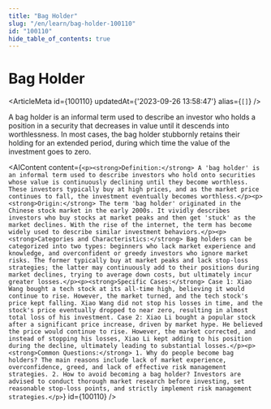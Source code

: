 ```yaml
---
title: "Bag Holder"
slug: "/en/learn/bag-holder-100110"
id: "100110"
hide_table_of_contents: true
---
```



# Bag Holder

<ArticleMeta id={100110} updatedAt={'2023-09-26 13:58:47'} alias={`[]`} />
<div className='border-solid border-b border-t-0 my-4 border-[var(--ifm-color-gray-300)]' />

A bag holder is an informal term used to describe an investor who holds a position in a security that decreases in value until it descends into worthlessness. In most cases, the bag holder stubbornly retains their holding for an extended period, during which time the value of the investment goes to zero.

<AIContent content={`<p><strong>Definition:</strong> A 'bag holder' is an informal term used to describe investors who hold onto securities whose value is continuously declining until they become worthless. These investors typically buy at high prices, and as the market price continues to fall, the investment eventually becomes worthless.</p><p><strong>Origin:</strong> The term 'bag holder' originated in the Chinese stock market in the early 2000s. It vividly describes investors who buy stocks at market peaks and then get 'stuck' as the market declines. With the rise of the internet, the term has become widely used to describe similar investment behaviors.</p><p><strong>Categories and Characteristics:</strong> Bag holders can be categorized into two types: beginners who lack market experience and knowledge, and overconfident or greedy investors who ignore market risks. The former typically buy at market peaks and lack stop-loss strategies; the latter may continuously add to their positions during market declines, trying to average down costs, but ultimately incur greater losses.</p><p><strong>Specific Cases:</strong> Case 1: Xiao Wang bought a tech stock at its all-time high, believing it would continue to rise. However, the market turned, and the tech stock's price kept falling. Xiao Wang did not stop his losses in time, and the stock's price eventually dropped to near zero, resulting in almost total loss of his investment. Case 2: Xiao Li bought a popular stock after a significant price increase, driven by market hype. He believed the price would continue to rise. However, the market corrected, and instead of stopping his losses, Xiao Li kept adding to his position during the decline, ultimately leading to substantial losses.</p><p><strong>Common Questions:</strong> 1. Why do people become bag holders? The main reasons include lack of market experience, overconfidence, greed, and lack of effective risk management strategies. 2. How to avoid becoming a bag holder? Investors are advised to conduct thorough market research before investing, set reasonable stop-loss points, and strictly implement risk management strategies.</p>`} id={100110} />
